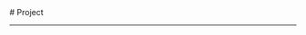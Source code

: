 
<BaseLayout PageID="project">
  <BaseCard title="Project">
# Project
    
---
    
  </BaseCard>
  <ProjectCard
    title="Frosti"
    image="https://frosti.saroprock.com/view.png"
    desc="一个干净、优美、快速的博客模板！我用的就是！来自大佬EveSunMaple"
    url="https://github.com/EveSunMaple/Frosti"
    target="_self"
  />
</BaseLayout>
<ProjectJS/>